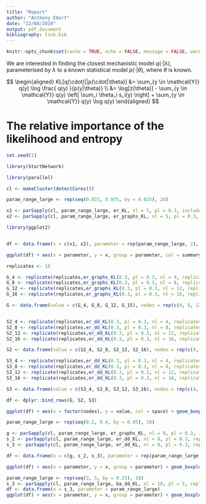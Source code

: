 ```yaml
---
title: "Report"
author: "Anthony Ebert"
date: "22/08/2019"
output: pdf_document
bibliography: link.bib
---
```


```r
knitr::opts_chunk$set(cache = TRUE, echo = FALSE, message = FALSE, warning = FALSE)
```

We are interested in finding the closest mechanistic model $q(\cdot|\lambda)$, parameterised by $\lambda$ to a known statistical model $p(\cdot|\theta)$, where $\theta$ is known. 

$$
\begin{aligned}
KL[q(\cdot)||p(\cdot|\theta)] &= \sum_{y \in \mathcal{Y}} q(y) \log \frac{ q(y) }{p(y|\theta)} \\
&= \log[z(\theta)] - \sum_{y \in \mathcal{Y}} q(y) \left[ \sum_i \theta_i s_i(y) \right] + \sum_{y \in \mathcal{Y}} q(y) \log q(y) 
\end{aligned}
$$

# The relative importance of the likelihood and entropy

```r
set.seed(1)

library(StartNetwork)

library(parallel)
```

```r

cl <- makeCluster(detectCores())

param_range_large <- rep(seq(0.025, 0.975, by = 0.025), 20)

x1 <- parSapply(cl, param_range_large, er_KL, nl = 5, pl = 0.3, include_entropy = TRUE, replicates = 1000)
x2 <- parSapply(cl, param_range_large, er_graphs_KL, nl = 5, pl = 0.3, include_entropy = TRUE, replicates = 1000)
```


```r
library(ggplot2)


df <- data.frame(x = c(x1, x2), parameter = rep(param_range_large, 2), summary_statistic = c(rep("a", length(param_range_large)), rep("b", length(param_range_large))))

ggplot(df) + aes(x = parameter, y = x, group = parameter, col = summary_statistic) + geom_boxplot()

```

```r
replicates <- 10

G_4 <- replicate(replicates,er_graphs_KL(0.3, pl = 0.3, nl = 4, replicates = 1000))
G_8 <- replicate(replicates,er_graphs_KL(0.3, pl = 0.3, nl = 8, replicates = 1000))
G_12 <- replicate(replicates,er_graphs_KL(0.3, pl = 0.3, nl = 12, replicates = 1000))
G_16 <- replicate(replicates,er_graphs_KL(0.3, pl = 0.3, nl = 16, replicates = 1000))

G <- data.frame(value = c(G_4, G_8, G_12, G_15), nodes = rep(c(4, 8, 12, 16), replicates), space = "G")


S2_4 <- replicate(replicates,er_dd_KL(0.3, pl = 0.3, nl = 4, replicates = 1000, sorted = FALSE))
S2_8 <- replicate(replicates,er_dd_KL(0.3, pl = 0.3, nl = 8, replicates = 1000, sorted = FALSE))
S2_12 <- replicate(replicates,er_dd_KL(0.3, pl = 0.3, nl = 12, replicates = 1000, sorted = FALSE))
S2_16 <- replicate(replicates,er_dd_KL(0.3, pl = 0.3, nl = 16, replicates = 1000, sorted = FALSE))

S2 <- data.frame(value = c(S2_4, S2_8, S2_12, S2_16), nodes = rep(c(4, 8, 12, 16), replicates), space = "S2")

S3_4 <- replicate(replicates,er_dd_KL(0.3, pl = 0.3, nl = 4, replicates = 1000, sorted = TRUE))
S3_8 <- replicate(replicates,er_dd_KL(0.3, pl = 0.3, nl = 8, replicates = 1000, sorted = TRUE))
S3_12 <- replicate(replicates,er_dd_KL(0.3, pl = 0.3, nl = 12, replicates = 1000, sorted = TRUE))
S3_16 <- replicate(replicates,er_dd_KL(0.3, pl = 0.3, nl = 16, replicates = 1000, sorted = TRUE))

S3 <- data.frame(value = c(S3_4, S3_8, S3_12, S3_16), nodes = rep(c(4, 8, 12, 16), replicates), space = "S3")

df <- dplyr::bind_rows(G, S2, S3)

ggplot(df) + aes(x = factor(nodes), y = value, col = space) + geom_boxplot() 
```

```r
param_range_large <- rep(seq(0.2, 0.4, by = 0.05), 10)

g <- parSapply(cl, param_range_large, er_graphs_KL, nl = 8, pl = 0.3, include_entropy = TRUE, replicates = 2000)
s_2 <- parSapply(cl, param_range_large, er_dd_KL, nl = 8, pl = 0.3, replicates = 2000, sorted = FALSE)
s_3 <- parSapply(cl, param_range_large, er_dd_KL, nl = 8, pl = 0.3, replicates = 2000, sorted = TRUE)

df <- data.frame(x = c(g, s_2, s_3), parameter = rep(param_range_large, 3), space = c(rep("g", length(param_range_large)), rep("s_2", length(param_range_large)), rep("s_3", length(param_range_large)) ))

ggplot(df) + aes(x = parameter, y = x, group = parameter) + geom_boxplot() + facet_wrap(~space)

param_range_large <- rep(seq(3, 5, by = 0.25), 10)
s_3 <- parSapply(cl, param_range_large, ba_dd_KL, nl = 10, pl = 5, replicates = 2000, sorted = TRUE)
df <- data.frame(x = s_3, parameter = param_range_large)
ggplot(df) + aes(x = parameter, y = x, group = parameter) + geom_boxplot()
```
